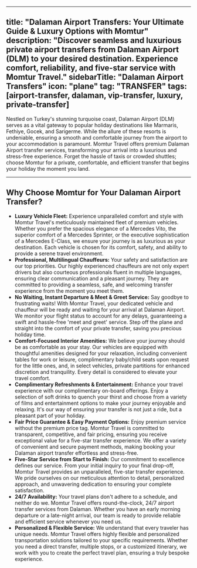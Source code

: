 
---
title: "Dalaman Airport Transfers: Your Ultimate Guide & Luxury Options with Momtur"
description: "Discover seamless and luxurious private airport transfers from Dalaman Airport (DLM) to your desired destination. Experience comfort, reliability, and five-star service with Momtur Travel."
sidebarTitle: "Dalaman Airport Transfers"
icon: "plane"
tag: "TRANSFER"
tags: [airport-transfer, dalaman, vip-transfer, luxury, private-transfer]
---


Nestled on Turkey's stunning turquoise coast, Dalaman Airport (DLM) serves as a vital gateway to popular holiday destinations like Marmaris, Fethiye, Gocek, and Sarigerme. While the allure of these resorts is undeniable, ensuring a smooth and comfortable journey from the airport to your accommodation is paramount. Momtur Travel offers premium Dalaman Airport transfer services, transforming your arrival into a luxurious and stress-free experience. Forget the hassle of taxis or crowded shuttles; choose Momtur for a private, comfortable, and efficient transfer that begins your holiday the moment you land.

---

## Why Choose Momtur for Your Dalaman Airport Transfer?

-   **Luxury Vehicle Fleet:** Experience unparalleled comfort and style with Momtur Travel's meticulously maintained fleet of premium vehicles. Whether you prefer the spacious elegance of a Mercedes Vito, the superior comfort of a Mercedes Sprinter, or the executive sophistication of a Mercedes E-Class, we ensure your journey is as luxurious as your destination. Each vehicle is chosen for its comfort, safety, and ability to provide a serene travel environment.
-   **Professional, Multilingual Chauffeurs:** Your safety and satisfaction are our top priorities. Our highly experienced chauffeurs are not only expert drivers but also courteous professionals fluent in multiple languages, ensuring clear communication and a pleasant journey. They are committed to providing a seamless, safe, and welcoming transfer experience from the moment you meet them.
-   **No Waiting, Instant Departure & Meet & Greet Service:** Say goodbye to frustrating waits! With Momtur Travel, your dedicated vehicle and chauffeur will be ready and waiting for your arrival at Dalaman Airport. We monitor your flight status to account for any delays, guaranteeing a swift and hassle-free 'meet and greet' service. Step off the plane and straight into the comfort of your private transfer, saving you precious holiday time.
-   **Comfort-Focused Interior Amenities:** We believe your journey should be as comfortable as your stay. Our vehicles are equipped with thoughtful amenities designed for your relaxation, including convenient tables for work or leisure, complimentary baby/child seats upon request for the little ones, and, in select vehicles, private partitions for enhanced discretion and tranquility. Every detail is considered to elevate your travel comfort.
-   **Complimentary Refreshments & Entertainment:** Enhance your travel experience with our complimentary on-board offerings. Enjoy a selection of soft drinks to quench your thirst and choose from a variety of films and entertainment options to make your journey enjoyable and relaxing. It's our way of ensuring your transfer is not just a ride, but a pleasant part of your holiday.
-   **Fair Price Guarantee & Easy Payment Options:** Enjoy premium service without the premium price tag. Momtur Travel is committed to transparent, competitive, and fair pricing, ensuring you receive exceptional value for a five-star transfer experience. We offer a variety of convenient and secure payment methods, making booking your Dalaman airport transfer effortless and stress-free.
-   **Five-Star Service from Start to Finish:** Our commitment to excellence defines our service. From your initial inquiry to your final drop-off, Momtur Travel provides an unparalleled, five-star transfer experience. We pride ourselves on our meticulous attention to detail, personalized approach, and unwavering dedication to ensuring your complete satisfaction.
-   **24/7 Availability:** Your travel plans don't adhere to a schedule, and neither do we. Momtur Travel offers round-the-clock, 24/7 airport transfer services from Dalaman. Whether you have an early morning departure or a late-night arrival, our team is ready to provide reliable and efficient service whenever you need us.
-   **Personalized & Flexible Service:** We understand that every traveler has unique needs. Momtur Travel offers highly flexible and personalized transportation solutions tailored to your specific requirements. Whether you need a direct transfer, multiple stops, or a customized itinerary, we work with you to create the perfect travel plan, ensuring a truly bespoke experience.
